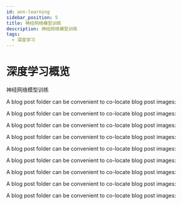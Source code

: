 ```yaml
---
id: ann-learning
sidebar_position: 5
title: 神经网络模型训练
description: 神经网络模型训练
tags:
  - 深度学习
---
```



<ArticleHeader path="/dl/overview" updatedAt="2023年12月14日" />

# 深度学习概览

<ArticleImage src="/img/dl/1/overview-banner.jpg" alt="Overview Banner" title="" description="" />

神经网络模型训练

A blog post folder can be convenient to co-locate blog post images:

A blog post folder can be convenient to co-locate blog post images:

A blog post folder can be convenient to co-locate blog post images:

A blog post folder can be convenient to co-locate blog post images:

A blog post folder can be convenient to co-locate blog post images:

A blog post folder can be convenient to co-locate blog post images:

A blog post folder can be convenient to co-locate blog post images:

A blog post folder can be convenient to co-locate blog post images:

A blog post folder can be convenient to co-locate blog post images:

<ArticleImage src="/img/dl/1/banner.png" alt="Banner" title="" description="Banner" />